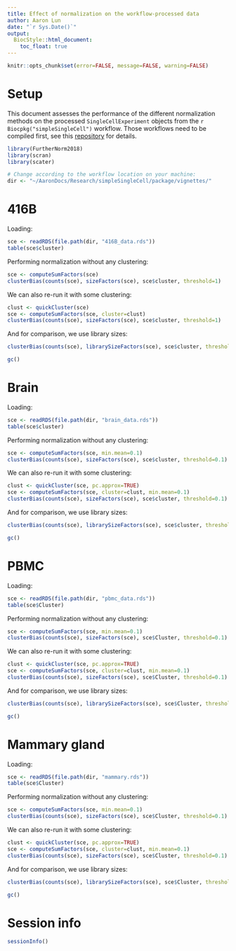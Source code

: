 ```yaml
---
title: Effect of normalization on the workflow-processed data 
author: Aaron Lun
date: "`r Sys.Date()`"
output:
  BiocStyle::html_document:
    toc_float: true
---    
```


```r
knitr::opts_chunk$set(error=FALSE, message=FALSE, warning=FALSE)
```

# Setup 

This document assesses the performance of the different normalization methods on the processed `SingleCellExperiment` objects from the `r Biocpkg("simpleSingleCell")` workflow.
Those workflows need to be compiled first, see this [repository](https://github.com/MarioniLab/simpleSingleCellResults) for details.

```r
library(FurtherNorm2018)
library(scran)
library(scater)

# Change according to the workflow location on your machine:
dir <- "~/AaronDocs/Research/simpleSingleCell/package/vignettes/"
```

# 416B

Loading:

```r
sce <- readRDS(file.path(dir, "416B_data.rds"))
table(sce$cluster)
```

Performing normalization without any clustering:

```r
sce <- computeSumFactors(sce)
clusterBias(counts(sce), sizeFactors(sce), sce$cluster, threshold=1)
```

We can also re-run it with some clustering:

```r
clust <- quickCluster(sce)
sce <- computeSumFactors(sce, cluster=clust)
clusterBias(counts(sce), sizeFactors(sce), sce$cluster, threshold=1)
```

And for comparison, we use library sizes:

```r
clusterBias(counts(sce), librarySizeFactors(sce), sce$cluster, threshold=1)
```

```r
gc()
```

# Brain 

Loading:

```r
sce <- readRDS(file.path(dir, "brain_data.rds"))
table(sce$cluster)
```

Performing normalization without any clustering:

```r
sce <- computeSumFactors(sce, min.mean=0.1)
clusterBias(counts(sce), sizeFactors(sce), sce$cluster, threshold=0.1)
```

We can also re-run it with some clustering:

```r
clust <- quickCluster(sce, pc.approx=TRUE)
sce <- computeSumFactors(sce, cluster=clust, min.mean=0.1)
clusterBias(counts(sce), sizeFactors(sce), sce$cluster, threshold=0.1)
```

And for comparison, we use library sizes:

```r
clusterBias(counts(sce), librarySizeFactors(sce), sce$cluster, threshold=0.1)
```

```r
gc()
```

# PBMC 

Loading:

```r
sce <- readRDS(file.path(dir, "pbmc_data.rds"))
table(sce$Cluster)
```

Performing normalization without any clustering:

```r
sce <- computeSumFactors(sce, min.mean=0.1)
clusterBias(counts(sce), sizeFactors(sce), sce$Cluster, threshold=0.1)
```

We can also re-run it with some clustering:

```r
clust <- quickCluster(sce, pc.approx=TRUE)
sce <- computeSumFactors(sce, cluster=clust, min.mean=0.1)
clusterBias(counts(sce), sizeFactors(sce), sce$Cluster, threshold=0.1)
```

And for comparison, we use library sizes:

```r
clusterBias(counts(sce), librarySizeFactors(sce), sce$Cluster, threshold=0.1)
```

```r
gc()
```

# Mammary gland 

Loading:

```r
sce <- readRDS(file.path(dir, "mammary.rds"))
table(sce$Cluster)
```

Performing normalization without any clustering:

```r
sce <- computeSumFactors(sce, min.mean=0.1)
clusterBias(counts(sce), sizeFactors(sce), sce$Cluster, threshold=0.1)
```

We can also re-run it with some clustering:

```r
clust <- quickCluster(sce, pc.approx=TRUE)
sce <- computeSumFactors(sce, cluster=clust, min.mean=0.1)
clusterBias(counts(sce), sizeFactors(sce), sce$Cluster, threshold=0.1)
```

And for comparison, we use library sizes:

```r
clusterBias(counts(sce), librarySizeFactors(sce), sce$Cluster, threshold=0.1)
```

```r
gc()
```

# Session info

```r
sessionInfo()
```

